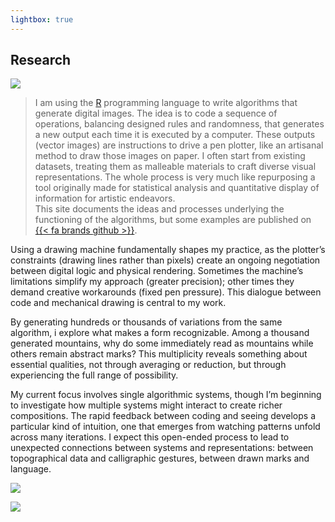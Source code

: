 ```yaml
---
lightbox: true
---
```


## Research

![](img/20240725_ridges_w.jpg){.lightbox group="default"}

> I am using the [R](https://www.r-project.org/) programming language to write algorithms that generate digital images. The idea is to code a sequence of operations, balancing designed rules and randomness, that generates a new output each time it is executed by a computer. These outputs (vector images) are instructions to drive a pen plotter, like an artisanal method to draw those images on paper.
I often start from existing datasets, treating them as malleable materials to craft diverse visual representations. The whole process is very much like repurposing a tool originally made for statistical analysis and quantitative display of information for artistic endeavors.  
This site documents the ideas and processes underlying the functioning of the algorithms, but some examples are published on [{{< fa brands github >}}](https://github.com/picasa/generative_examples).  

::: {.text-grid}

::: {.text-col}
Using a drawing machine fundamentally shapes my practice, as the plotter's constraints (drawing lines rather than pixels) create an ongoing negotiation between digital logic and physical rendering. Sometimes the machine's limitations simplify my approach (greater precision); other times they demand creative workarounds (fixed pen pressure). This dialogue between code and mechanical drawing is central to my work.

By generating hundreds or thousands of variations from the same algorithm, i explore what makes a form recognizable. Among a thousand generated mountains, why do some immediately read as mountains while others remain abstract marks? This multiplicity reveals something about essential qualities, not through averaging or reduction, but through experiencing the full range of possibility.

My current focus involves single algorithmic systems, though I'm beginning to investigate how multiple systems might interact to create richer compositions. The rapid feedback between coding and seeing develops a particular kind of intuition, one that emerges from watching patterns unfold across many iterations. I expect this open-ended process to lead to unexpected connections between systems and representations: between topographical data and calligraphic gestures, between drawn marks and language.
:::

::: {.text-col}
![](img/20240120_brush.jpg){.lightbox group="default"}

![](img/20240120_brush_w.jpg){.lightbox group="default"}

:::

:::  





